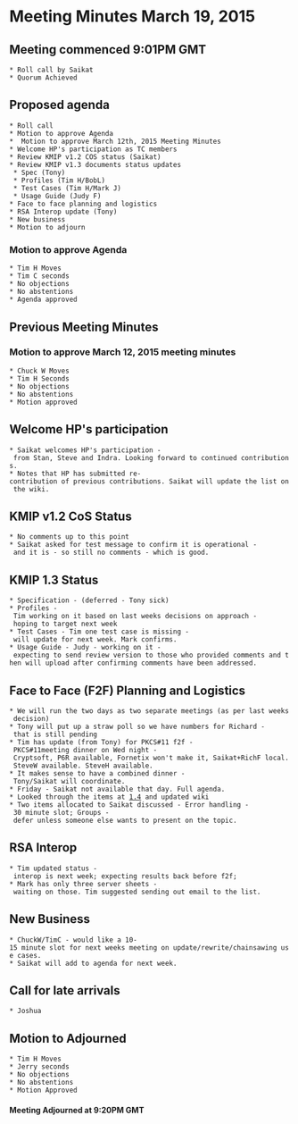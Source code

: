 = Meeting Minutes March 19, 2015 =
== Meeting commenced 9:01PM GMT ==
 * Roll call by Saikat
 * Quorum Achieved

== Proposed agenda ==
 * Roll call
 * Motion to approve Agenda
 *  Motion to approve March 12th, 2015 Meeting Minutes
 * Welcome HP's participation as TC members
 * Review KMIP v1.2 COS status (Saikat)
 * Review KMIP v1.3 documents status updates
  * Spec (Tony)
  * Profiles (Tim H/BobL)
  * Test Cases (Tim H/Mark J)
  * Usage Guide (Judy F)
 * Face to face planning and logistics
 * RSA Interop update (Tony)
 * New business
 * Motion to adjourn
 
=== Motion to approve Agenda ===
 * Tim H Moves
 * Tim C seconds 
 * No objections
 * No abstentions
 * Agenda approved

== Previous Meeting Minutes ==
=== Motion to approve March 12, 2015 meeting minutes ===
 * Chuck W Moves
 * Tim H Seconds
 * No objections
 * No abstentions
 * Motion approved

== Welcome HP's participation  ==
 * Saikat welcomes HP's participation - from Stan, Steve and Indra. Looking forward to continued contributions.
 * Notes that HP has submitted re-contribution of previous contributions. Saikat will update the list on the wiki.

== KMIP v1.2 CoS Status ==
 * No comments up to this point
 * Saikat asked for test message to confirm it is operational - and it is - so still no comments - which is good.
 
== KMIP 1.3 Status ==
 * Specification - (deferred - Tony sick) 
 * Profiles - Tim working on it based on last weeks decisions on approach - hoping to target next week
 * Test Cases - Tim one test case is missing - will update for next week. Mark confirms. 
 * Usage Guide - Judy - working on it - expecting to send review version to those who provided comments and then will upload after confirming comments have been addressed.

== Face to Face (F2F) Planning and Logistics ==
 * We will run the two days as two separate meetings (as per last weeks decision)
 * Tony will put up a straw poll so we have numbers for Richard - that is still pending
 * Tim has update (from Tony) for PKCS#11 f2f - PKCS#11meeting dinner on Wed night - Cryptsoft, P6R available, Fornetix won't make it, Saikat+RichF local. SteveW available. SteveH available.
 * It makes sense to have a combined dinner - Tony/Saikat will coordinate. 
 * Friday - Saikat not available that day. Full agenda. 
 * Looked through the items at [[1.4]] and updated wiki 
 * Two items allocated to Saikat discussed - Error handling - 30 minute slot; Groups - defer unless someone else wants to present on the topic.

== RSA Interop ==
 * Tim updated status - interop is next week; expecting results back before f2f; 
 * Mark has only three server sheets - waiting on those. Tim suggested sending out email to the list.

== New Business ==
 * ChuckW/TimC - would like a 10-15 minute slot for next weeks meeting on update/rewrite/chainsawing use cases.
 * Saikat will add to agenda for next week.
 
== Call for late arrivals ==
 * Joshua

== Motion to Adjourned ==
 * Tim H Moves
 * Jerry seconds
 * No objections
 * No abstentions
 * Motion Approved
 
==== Meeting Adjourned at 9:20PM GMT ====
